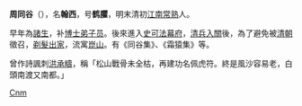 '''周同谷'''（{{bd|?||?|}}），名'''翰西'''，号'''鹤臞'''，明末清初[[江南|江南]][[常熟|常熟]]人。

早年為[[諸生|諸生]]，补[[博士弟子员|博士弟子员]]。後來進入[[史可法|史可法]][[幕府|幕府]]，[[清兵入關|清兵入關]]後，為了避免被[[清朝|清朝]]徵召，[[剃髮|剃髮]][[出家|出家]]，流寓[[崑山|崑山]]。有《同谷集》、《霜猿集》等。

曾作詩諷刺[[洪承疇|洪承疇]]，稱「松山戰骨未全枯，再建功名佩虎符。終是風沙容易老，白頭南渡又南都。」

{{中國人物小作品}}

[[category:南明人物|Cnm]]